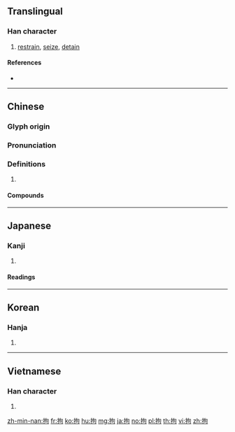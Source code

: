 {{character info/new}}
==Translingual==

===Han character===
{{Han char|rn=64|rad=手|as=05|sn=8|four=57020|canj=QPR|ids=⿰扌句}}

# [[restrain]], [[seize]], [[detain]]

====References====
* {{Han ref|kx=0426.050|dkj=11963|dj=0774.070|hdz=31856.010|uh=62D8|ud=25304|bh=A9EB|bd=43499}}

----

==Chinese==
{{zh-forms}}

===Glyph origin===
{{Han etym}}

===Pronunciation===
{{zh-pron
|m=jū
|c=keoi1
|mn=qz,xm:ku/qz,tw,xm:khu/zz:khi
|mc=y
|oc=y
|cat=
}}

===Definitions===
{{zh-hanzi}}

# {{rfdef|zh}}

====Compounds====
{{zh-der|不拘|不拘一格|不拘小節|不拘細行|執拘|急張拘諸|拘介|拘俗守常|拘倦|拘儒|拘兒|拘刷|拘囿|拘執|拘守|拘局|拘役|拘忌|拘急|拘扣|拘押|拘拘|拘拘儒儒|拘拘束束|拘拘縮縮|拘拿|拘捕|拘提|拘攣|拘攣兒|拘攣補衲|拘收|拘文牽俗|拘束|拘板|拘檢|拘泥|拘牽|拘留|拘留所|拘礙|拘神遣將|拘票|拘禁|拘禮|拘管|拘絆|拘緊|拘繫|拘謹|拘鉗|拘限|拘頭|放縱不拘|無拘無束|無束無拘|疏宕不拘|病不拘禮|禮俗所拘|老不拘禮|行拘|通脫不拘|隔山拘火}}

----

==Japanese==

===Kanji===
{{ja-kanji|grade=c|rs=手05}}

# {{defn|lang=ja|sort=手05}}

====Readings====
{{ja-readings|goon=[[く]] (ku) {{non-joyo-reading}}|kanon=[[く]] (ku) {{non-joyo-reading}}, [[こう]] (kō)|kun=[[かかわる]] (kakawaru), [[こだわる]] (kodawaru), [[とどめる]] (todomeru), [[とらえる]] (toraeru)}}

----

==Korean==

===Hanja===
{{ko-hanja|hangeul=구|eumhun=|rv=gu|mr=ku|y=kwu}}

# {{defn|lang=ko|sort=手05}}

----

==Vietnamese==

===Han character===
{{vi-hantu|câu|rs=手05}}

# {{defn|lang=vi|sort=手05}}

[[zh-min-nan:拘]]
[[fr:拘]]
[[ko:拘]]
[[hu:拘]]
[[mg:拘]]
[[ja:拘]]
[[no:拘]]
[[pl:拘]]
[[th:拘]]
[[vi:拘]]
[[zh:拘]]